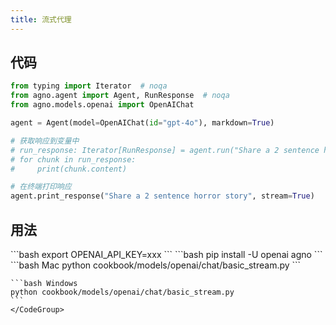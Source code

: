 ```yaml
---
title: 流式代理
---
```


## 代码

```python cookbook/models/openai/chat/basic_stream.py
from typing import Iterator  # noqa
from agno.agent import Agent, RunResponse  # noqa
from agno.models.openai import OpenAIChat

agent = Agent(model=OpenAIChat(id="gpt-4o"), markdown=True)

# 获取响应到变量中
# run_response: Iterator[RunResponse] = agent.run("Share a 2 sentence horror story", stream=True)
# for chunk in run_response:
#     print(chunk.content)

# 在终端打印响应
agent.print_response("Share a 2 sentence horror story", stream=True)
```

## 用法

<Steps>
  <Snippet file="create-venv-step.mdx" />

  <Step title="设置你的 API 密钥">
    ```bash
    export OPENAI_API_KEY=xxx
    ```
  </Step>

  <Step title="安装库">
    ```bash
    pip install -U openai agno
    ```
  </Step>

  <Step title="运行代理">
    <CodeGroup>
    ```bash Mac
    python cookbook/models/openai/chat/basic_stream.py
    ```

    ```bash Windows
    python cookbook/models/openai/chat/basic_stream.py
    ```
    </CodeGroup>
  </Step>
</Steps>
